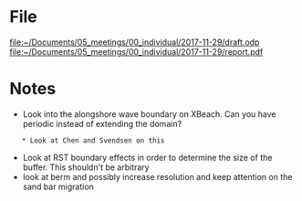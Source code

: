 = File = 
[[file:~/Documents/05_meetings/00_individual/2017-11-29/draft.odp]]
[[file:~/Documents/05_meetings/00_individual/2017-11-29/report.pdf]]

= Notes =
* Look into the alongshore wave boundary on XBeach. Can you have periodic instead of extending the domain? 
	* Look at Chen and Svendsen on this
* Look at RST boundary effects in order to determine the size of the buffer. This shouldn't be arbitrary
* look at berm and possibly increase resolution and keep attention on the sand bar migration
